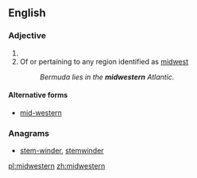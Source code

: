 ==English==

===Adjective===
{{en-adj|-}}

# {{alternative case form of|Midwestern|lang=en}}
# Of or pertaining to any region identified as [[midwest]]
#: ''Bermuda lies in the '''midwestern''' Atlantic.''

====Alternative forms====
*{{sense|of or pertaining to a midwest region}} [[mid-western]]

===Anagrams===
* [[stem-winder#English|stem-winder]], [[stemwinder#English|stemwinder]]

[[pl:midwestern]]
[[zh:midwestern]]